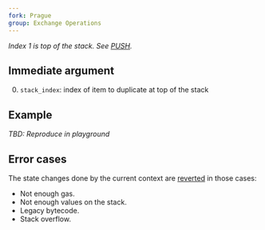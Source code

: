 ```yaml
---
fork: Prague
group: Exchange Operations
---
```


*Index 1 is top of the stack. See [PUSH](/#60).*

## Immediate argument 

0. `stack_index`: index of item to duplicate at top of the stack

## Example

*TBD: Reproduce in playground*

## Error cases

The state changes done by the current context are [reverted](#FD) in those cases:
- Not enough gas.
- Not enough values on the stack.
- Legacy bytecode.
- Stack overflow.
